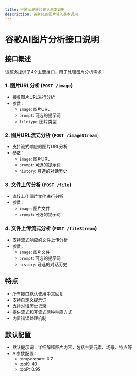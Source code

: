 ---
title: 谷歌ai的图片输入基本调用
description: 谷歌ai的图片输入基本调用
---

# 谷歌AI图片分析接口说明

## 接口概述

该服务提供了4个主要接口，用于处理图片分析需求：

### 1. 图片URL分析 (`POST /image`)
- 接收图片URL进行分析
- 参数：
  - `image`: 图片URL
  - `prompt`: 可选的提示词
  - `filetype`: 图片类型

### 2. 图片URL流式分析 (`POST /imageStream`) 
- 支持流式响应的图片URL分析
- 参数：
  - `image`: 图片URL
  - `prompt`: 可选的提示词
  - `history`: 可选的对话历史

### 3. 文件上传分析 (`POST /file`)
- 直接上传图片文件进行分析
- 参数：
  - `image`: 图片文件
  - `prompt`: 可选的提示词

### 4. 文件上传流式分析 (`POST /fileStream`)
- 支持流式响应的文件上传分析
- 参数：
  - `image`: 图片文件
  - `prompt`: 可选的提示词
  - `history`: 可选的对话历史

## 特点
- 所有接口默认使用中文回复
- 支持自定义提示词
- 支持对话历史记录
- 提供流式和非流式两种响应方式
- 内置错误处理机制

## 默认配置
- 默认提示词：详细解释图片内容，包括主要元素、场景、特点等
- AI参数配置：
  - temperature: 0.7
  - topK: 40
  - topP: 0.95

